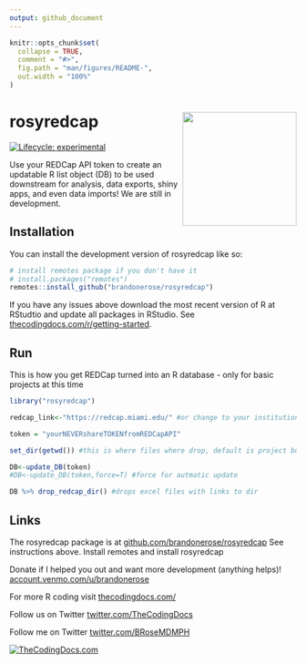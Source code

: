 ```yaml
---
output: github_document
---
```


<!-- README.md is generated from README.Rmd. Please edit that file -->

```r
knitr::opts_chunk$set(
  collapse = TRUE,
  comment = "#>",
  fig.path = "man/figures/README-",
  out.width = "100%"
)
```

# rosyredcap <img src="man/figures/logo.png" align="right" height="200" />

<!-- badges: start -->
[![Lifecycle: experimental](https://img.shields.io/badge/lifecycle-experimental-orange.svg)](https://lifecycle.r-lib.org/articles/stages.html#experimental)
<!-- badges: end -->

Use your REDCap API token to create an updatable R list object (DB) to be used downstream for analysis, data exports, shiny apps, and even data imports! We are still in development.

## Installation

You can install the development version of rosyredcap like so:

``` r
# install remotes package if you don't have it
# install.packages("remotes") 
remotes::install_github("brandonerose/rosyredcap")

```

If you have any issues above download the most recent version of R at RStudtio and update all packages in RStudio. See [thecodingdocs.com/r/getting-started](https://www.thecodingdocs.com/r/getting-started "R Getting Started").

## Run

This is how you get REDCap turned into an R database - only for basic projects at this time

```r
library("rosyredcap")

redcap_link<-"https://redcap.miami.edu/" #or change to your institution

token = "yourNEVERshareTOKENfromREDCapAPI"

set_dir(getwd()) #this is where files where drop, default is project but pick another path if needed

DB<-update_DB(token) 
#DB<-update_DB(token,force=T) #force for autmatic update

DB %>% drop_redcap_dir() #drops excel files with links to dir
```

## Links

The rosyredcap package is at [github.com/brandonerose/rosyredcap](https://github.com/brandonerose/rosyredcap "rosyredcap R package")
See instructions above. Install remotes and install rosyredcap

Donate if I helped you out and want more development (anything helps)! [account.venmo.com/u/brandonerose](https://account.venmo.com/u/brandonerose "Venmo Donation")

For more R coding visit [thecodingdocs.com/](https://www.thecodingdocs.com/ "TheCodingDocs.com")

Follow us on Twitter [twitter.com/TheCodingDocs](https://twitter.com/TheCodingDocs "TheCodingDocs Twitter")

Follow me on Twitter [twitter.com/BRoseMDMPH](https://twitter.com/BRoseMDMPH "BRoseMDMPH Twitter")

[![TheCodingDocs.com](man/figures/TCD.png)](http://www.thecodingdocs.com)
